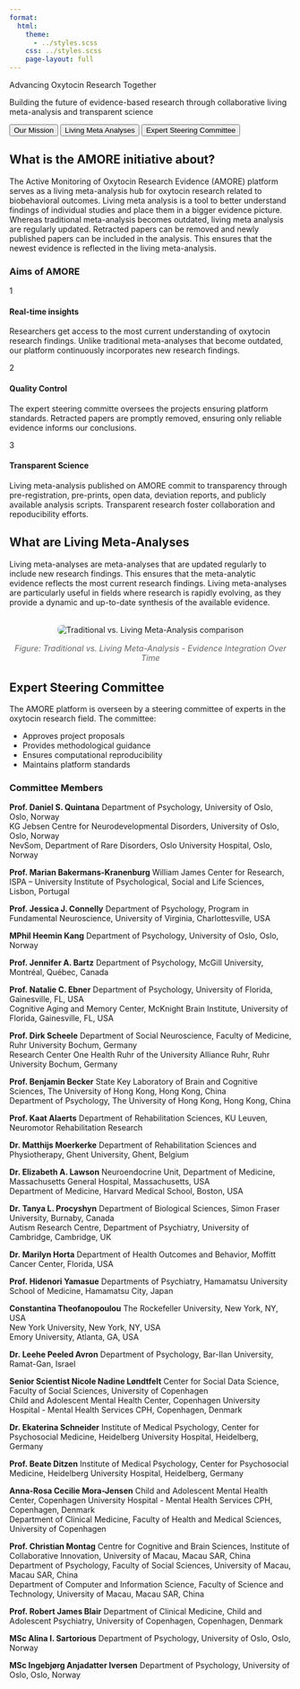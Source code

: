 ```yaml
---
format:
  html:
    theme: 
      - ../styles.scss
    css: ../styles.scss
    page-layout: full
---
```


::: {.hero-section}
::: {.hero-content}
::: {.hero-title}
Advancing Oxytocin Research Together
:::

::: {.hero-tagline}

Building the future of evidence-based research through collaborative living meta-analysis and transparent science
:::

:::
:::

::: {.about-tabs-container}
::: {.tab-navigation}
<button class="tab-button active" onclick="showTab('mission')">Our Mission</button>
<button class="tab-button" onclick="showTab('living-meta-analyses')">Living Meta Analyses</button>
<button class="tab-button" onclick="showTab('team')">Expert Steering Committee</button>
:::

::: {.tab-content}
::: {#mission .tab-pane .active}
## What is the AMORE initiative about?

The Active Monitoring of Oxytocin Research Evidence (AMORE) platform serves as a living meta-analysis hub for oxytocin research related to biobehavioral outcomes. Living meta analysis is a tool to better understand findings of individual studies and place them in a bigger evidence picture. Whereas traditional meta-analysis becomes outdated, living meta analysis are regularly updated. Retracted papers can be removed and newly published papers can be included in the analysis. This ensures that the newest evidence is reflected in the living meta-analysis.

### Aims of AMORE

::: {.process-steps}
::: {.process-step}
::: {.step-icon}
1
:::
#### Real-time insights 
Researchers get access to the most current understanding of oxytocin research findings. Unlike traditional meta-analyses that become outdated, our platform continuously incorporates new research findings.
:::

::: {.process-step}
::: {.step-icon}
2
:::
#### Quality Control
The expert steering committe oversees the projects ensuring platform standards. Retracted papers are promptly removed, ensuring only reliable evidence informs our conclusions.
:::

::: {.process-step}
::: {.step-icon}
3
:::
#### Transparent Science 
Living meta-analysis published on AMORE commit to transparency through pre-registration, pre-prints, open data, deviation reports, and publicly available analysis scripts. Transparent research foster collaboration and repoducibility efforts. 
:::
:::
:::


::: {#living-meta-analyses .tab-pane}
## What are Living Meta-Analyses

Living meta-analyses are meta-analyses that are updated regularly to include new research findings. This ensures that the meta-analytic evidence reflects the most current research findings. Living meta-analyses are particularly useful in fields where research is rapidly evolving, as they provide a dynamic and up-to-date synthesis of the available evidence. 

```{=html}  
<div style="text-align: center; margin: 2rem 0;">
  <img src="images and visualizations/LiMAs.jpg" alt="Traditional vs. Living Meta-Analysis comparison" style="max-width: 100%; height: auto; border-radius: 8px; box-shadow: 0 2px 8px rgba(0,0,0,0.1);">
  <p style="font-size: 0.9rem; color: #666; margin-top: 1rem; font-style: italic;">Figure: Traditional vs. Living Meta-Analysis - Evidence Integration Over Time</p>
</div>
```

:::

::: {#team .tab-pane}
## Expert Steering Committee 

The AMORE platform is overseen by a steering committee of experts in the oxytocin research field. The committee:

- Approves project proposals
- Provides methodological guidance
- Ensures computational reproducibility
- Maintains platform standards

### Committee Members {#committee-members}

::: {.committee-grid}

::: {.committee-card}
**Prof. Daniel S. Quintana**
Department of Psychology, University of Oslo, Oslo, Norway  
KG Jebsen Centre for Neurodevelopmental Disorders, University of Oslo, Oslo, Norway  
NevSom, Department of Rare Disorders, Oslo University Hospital, Oslo, Norway
:::

::: {.committee-card}
**Prof. Marian Bakermans-Kranenburg**
William James Center for Research, ISPA – University Institute of Psychological, Social and Life Sciences, Lisbon, Portugal
:::

::: {.committee-card}
**Prof. Jessica J. Connelly**
Department of Psychology, Program in Fundamental Neuroscience, University of Virginia, Charlottesville, USA
:::

::: {.committee-card}
**MPhil Heemin Kang**
Department of Psychology, University of Oslo, Oslo, Norway
:::

::: {.committee-card}
**Prof. Jennifer A. Bartz**
Department of Psychology, McGill University, Montréal, Québec, Canada
:::

::: {.committee-card}
**Prof. Natalie C. Ebner**
Department of Psychology, University of Florida, Gainesville, FL, USA  
Cognitive Aging and Memory Center, McKnight Brain Institute, University of Florida, Gainesville, FL, USA
:::

::: {.committee-card}
**Prof. Dirk Scheele**
Department of Social Neuroscience, Faculty of Medicine, Ruhr University Bochum, Germany  
Research Center One Health Ruhr of the University Alliance Ruhr, Ruhr University Bochum, Germany
:::

::: {.committee-card}
**Prof. Benjamin Becker**
State Key Laboratory of Brain and Cognitive Sciences, The University of Hong Kong, Hong Kong, China  
Department of Psychology, The University of Hong Kong, Hong Kong, China
:::

::: {.committee-card}
**Prof. Kaat Alaerts**
Department of Rehabilitation Sciences, KU Leuven, Neuromotor Rehabilitation Research
:::

::: {.committee-card}
**Dr. Matthijs Moerkerke**
Department of Rehabilitation Sciences and Physiotherapy, Ghent University, Ghent, Belgium
:::

::: {.committee-card}
**Dr. Elizabeth A. Lawson**
Neuroendocrine Unit, Department of Medicine, Massachusetts General Hospital, Massachusetts, USA  
Department of Medicine, Harvard Medical School, Boston, USA
:::

::: {.committee-card}
**Dr. Tanya L. Procyshyn**
Department of Biological Sciences, Simon Fraser University, Burnaby, Canada  
Autism Research Centre, Department of Psychiatry, University of Cambridge, Cambridge, UK
:::

::: {.committee-card}
**Dr. Marilyn Horta**
Department of Health Outcomes and Behavior, Moffitt Cancer Center, Florida, USA
:::

::: {.committee-card}
**Prof. Hidenori Yamasue**
Departments of Psychiatry, Hamamatsu University School of Medicine, Hamamatsu City, Japan
:::

::: {.committee-card}
**Constantina Theofanopoulou**
The Rockefeller University, New York, NY, USA  
New York University, New York, NY, USA  
Emory University, Atlanta, GA, USA
:::

::: {.committee-card}
**Dr. Leehe Peeled Avron**
Department of Psychology, Bar-Ilan University, Ramat-Gan, Israel
:::

::: {.committee-card}
**Senior Scientist Nicole Nadine Løndtfelt**
Center for Social Data Science, Faculty of Social Sciences, University of Copenhagen  
Child and Adolescent Mental Health Center, Copenhagen University Hospital - Mental Health Services CPH, Copenhagen, Denmark
:::

::: {.committee-card}
**Dr. Ekaterina Schneider**
Institute of Medical Psychology, Center for Psychosocial Medicine, Heidelberg University Hospital, Heidelberg, Germany
:::

::: {.committee-card}
**Prof. Beate Ditzen**
Institute of Medical Psychology, Center for Psychosocial Medicine, Heidelberg University Hospital, Heidelberg, Germany
:::

::: {.committee-card}
**Anna-Rosa Cecilie Mora-Jensen**
Child and Adolescent Mental Health Center, Copenhagen University Hospital - Mental Health Services CPH, Copenhagen, Denmark  
Department of Clinical Medicine, Faculty of Health and Medical Sciences, University of Copenhagen
:::

::: {.committee-card}
**Prof. Christian Montag**
Centre for Cognitive and Brain Sciences, Institute of Collaborative Innovation, University of Macau, Macau SAR, China  
Department of Psychology, Faculty of Social Sciences, University of Macau, Macau SAR, China  
Department of Computer and Information Science, Faculty of Science and Technology, University of Macau, Macau SAR, China
:::

::: {.committee-card}
**Prof. Robert James Blair**
Department of Clinical Medicine, Child and Adolescent Psychiatry, University of Copenhagen, Copenhagen, Denmark
:::

::: {.committee-card}
**MSc Alina I. Sartorious**
Department of Psychology, University of Oslo, Oslo, Norway
:::

::: {.committee-card}
**MSc Ingebjørg Anjadatter Iversen**
Department of Psychology, University of Oslo, Oslo, Norway
::: 

:::
:::
:::
::: 

<script>
function showTab(tabName) {
  const panes = document.querySelectorAll('.tab-pane');
  panes.forEach(pane => {
    pane.classList.remove('active');
  });
  
  const buttons = document.querySelectorAll('.tab-button');
  buttons.forEach(button => {
    button.classList.remove('active');
  });
  
  document.getElementById(tabName).classList.add('active');
  event.target.classList.add('active');
}
</script>